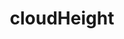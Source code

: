 ---
title: cloudHeight
description: cloudHeight
sidebar:
  label: cloudHeight
  order: 1
  badge:
    text: Outdated
    variant: caution
---